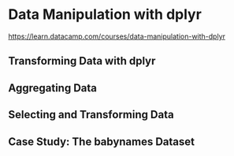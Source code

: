 # Data Manipulation with dplyr

<https://learn.datacamp.com/courses/data-manipulation-with-dplyr>


##  Transforming Data with dplyr


## Aggregating Data


## Selecting and Transforming Data


## Case Study: The babynames Dataset



